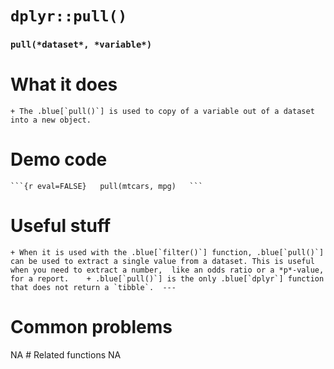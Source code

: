 # [`dplyr::pull()`]{.blue}	
###	[`pull`]{.blue}`(*dataset*, *variable*)`{.center}
# What it does
	+ The .blue[`pull()`] is used to copy of a variable out of a dataset into a new object.  	
# Demo code
	```{r eval=FALSE}	pull(mtcars, mpg)	```	
# Useful stuff
	+ When it is used with the .blue[`filter()`] function, .blue[`pull()`] can be used to extract a single value from a dataset. This is useful when you need to extract a number,  like an odds ratio or a *p*-value, for a report.	+ .blue[`pull()`] is the only .blue[`dplyr`] function that does not return a `tibble`.	---
# Common problems
NA
# Related functions
NA